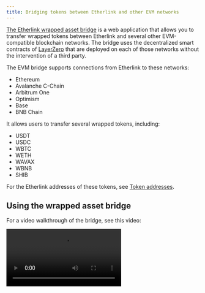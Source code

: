 ```yaml
---
title: Bridging tokens between Etherlink and other EVM networks
---
```



[The Etherlink wrapped asset bridge](https://www.etherlinkbridge.com/) is a web application that allows you to transfer wrapped tokens between Etherlink and several other EVM-compatible blockchain networks.
The bridge uses the decentralized smart contracts of [LayerZero](https://layerzero.network/) that are deployed on each of those networks without the intervention of a third party.

The EVM bridge supports connections from Etherlink to these networks:

- Ethereum
- Avalanche C-Chain
- Arbitrum One
- Optimism
- Base
- BNB Chain

It allows users to transfer several wrapped tokens, including:

- USDT
- USDC
- WBTC
- WETH
- WAVAX
- WBNB
- SHIB

For the Etherlink addresses of these tokens, see [Token addresses](#token-addresses).

## Using the wrapped asset bridge

For a video walkthrough of the bridge, see this video:

<Video src="https://www.loom.com/embed/6a1bb548a5c7439fafdb328b4785adca?sid=bfeed550-9191-4fea-b274-453ff1f1caf9"/>

![Overview of the wrapped asset bridge](/img/wab-details.png)

1. Go to the Etherlink wrapped asset bridge at https://www.etherlinkbridge.com/bridge.

1. Click the **Connect** button and connect your EVM wallet.

1. Select the source network from which to bridge tokens to Etherlink, or select Etherlink as the source network to bridge tokens out of Etherlink.

1. Next to the source network, click the source token and select the token to transfer from the source network.
The interface shows all bridgeable tokens across all available networks and your token balances.

1. Enter the number of tokens to bridge out of the source network.

1. Select the target network and token.

   The page shows the amount of tokens that you will receive on the target chain and the fees for the token transfer in the native gas token of the source chain.

   **You must ensure that you have enough tokens on the source chain to pay the fees.**

1. Set the other parameters for the transfer, including the **Gas on destination** and **Slippage tolerance** fields.

   :::note Gas on destination
   Interacting with Etherlink requires XTZ (its native token) to pay for gas fees.
   As part of your bridging transaction, you can choose to send up to 0.1 XTZ to your Etherlink wallet address to pay for fees for later transactions and interact with the Etherlink ecosystem.
   The cost of this XTZ is added to the fees that you pay for the transfer.
   By default, the bridge adds 0.1 XTZ if the destination account has no XTZ.
   :::

1. To make the transfer, click **Transfer** and confirm the transfer in your wallet.

The bridge shows a popup with a link to [LayerZero Scan](https://layerzeroscan.com/) where you can observe the progress of the bridge transaction and see an estimated time to completion.
When the status changes to "completed," the tokens are in your EVM account.
If you don't see the tokens, you may need to import the token into your wallet on the destination network.

## Troubleshooting

The transfer button can show these errors:

- **Insufficient Balance**

   You entered a higher amount of tokens than you hold in your account.
   Reduce the amount you want to transfer or add more tokens to your wallet.

- **Not Enough Native for Gas**

   You must own more gas on the source chain to pay the required fees.
   Send more of the source chain's native gas token to your wallet.

- **Select Different Chain**

   The source and destination chains are not compatible.
   This bridge is for moving tokens in and out of Etherlink, not for moving tokens between other networks.

- **Transfer Cap Reached**

   The bridge cannot transfer the amount of tokens that you have selected.
   Select a smaller amount to transfer.

   This error can occur for bridgeable tokens that exist on multiple networks (ETH/WETH, USDT and USDC).
   For example, if the bridge contract on Avalanche has 100 USDT, you can transfer no more than 100 USDT from Etherlink to Avalanche.

For further support, visit the [LayerZero Discord](https://discord-layerzero.netlify.app/discord).

If you have general questions about Etherlink, we welcome you to join the [Etherlink Discord Community](https://discord.com/invite/etherlink).

## Token addresses

:::note

Not all Etherlink tokens can be bridged in and out of Etherlink.
See the tables below for the tokens that the bridge supports.

:::

### Etherlink

This table shows the Etherlink address of tokens that you can bridge in and out of Etherlink:


<table>
<thead>
  <th>Symbol</th>
  <th>Name</th>
  <th>Mainnet address</th>
</thead>
<tbody>

<tr>
  <td>USDC</td>
  <td>USD Coin</td>
  <td><InlineCopy code="0x796Ea11Fa2dD751eD01b53C372fFDB4AAa8f00F9" href="https://explorer.etherlink.com/address/0x796Ea11Fa2dD751eD01b53C372fFDB4AAa8f00F9">0x796...00F9</InlineCopy></td>
</tr>

<tr>
  <td>USDT</td>
  <td>Tether USD</td>
  <td><InlineCopy code="0x2C03058C8AFC06713be23e58D2febC8337dbfE6A" href="https://explorer.etherlink.com/address/0x2C03058C8AFC06713be23e58D2febC8337dbfE6A">0x2C0...fE6a</InlineCopy></td>
</tr>

<tr>
  <td>WBTC</td>
  <td>Wrapped BTC</td>
  <td><InlineCopy href="https://explorer.etherlink.com/address/0xbFc94CD2B1E55999Cfc7347a9313e88702B83d0F" code="0xbFc94CD2B1E55999Cfc7347a9313e88702B83d0F">0xbFc...sd0F</InlineCopy></td>
</tr>

<tr>
  <td>WETH</td>
  <td>Wrapped Ether</td>
  <td><InlineCopy code="0xfc24f770F94edBca6D6f885E12d4317320BcB401" href="https://explorer.etherlink.com/address/0xfc24f770F94edBca6D6f885E12d4317320BcB401">0xfc2...B401</InlineCopy></td>
</tr>

<tr>
  <td>WBNB</td>
  <td>Wrapped BNB</td>
  <td><InlineCopy href="https://explorer.etherlink.com/address/0xaA40A1cc1561c584B675cbD12F1423A32E2a0d8C" code="0xaA40A1cc1561c584B675cbD12F1423A32E2a0d8C">0xaA4...0d8C</InlineCopy></td>
</tr>

<tr>
  <td>WAVAX</td>
  <td>Wrapped AVAX</td>
  <td><InlineCopy href="https://explorer.etherlink.com/address/0xe820995cD39B6E09EAa7e4e16337184b4A61B644" code="0xe820995cD39B6E09EAa7e4e16337184b4A61B644">0xe82...B644</InlineCopy></td>
</tr>

<tr>
  <td>SHIB</td>
  <td>SHIBA INU</td>
  <td><InlineCopy href="https://explorer.etherlink.com/address/0xBBD1F50A212357067318a84179892684e1Ac5181" code="0xBBD1F50A212357067318a84179892684e1Ac5181">0xBBD...5181</InlineCopy></td>
</tr>

</tbody>
</table>


These tables show the addresses of the equivalent tokens on other networks:

### Ethereum

<table>
<thead>
  <th>Symbol</th>
  <th>Name</th>
  <th>Mainnet address</th>
</thead>
<tbody>

<tr>
  <td>USDC</td>
  <td>USD Coin</td>
  <td><InlineCopy href="https://etherscan.io/address/0xA0b86991c6218b36c1d19D4a2e9Eb0cE3606eB48" code="0xA0b86991c6218b36c1d19D4a2e9Eb0cE3606eB48">0xA0b...eB48</InlineCopy></td>
</tr>
<tr>
  <td>USDT</td>
  <td>Tether USD</td>
  <td><InlineCopy href="https://etherscan.io/address/0xdAC17F958D2ee523a2206206994597C13D831ec7" code="0xdAC17F958D2ee523a2206206994597C13D831ec7">0xdAC...1ec7</InlineCopy></td>
</tr>
<tr>
  <td>WBTC</td>
  <td>Wrapped BTC</td>
  <td><InlineCopy href="https://etherscan.io/address/0x2260FAC5E5542a773Aa44fBCfeDf7C193bc2C599" code="0x2260FAC5E5542a773Aa44fBCfeDf7C193bc2C599">0x226...C599</InlineCopy></td>
</tr>
<tr>
  <td>WETH</td>
  <td>Wrapped Ether</td>
  <td><InlineCopy href="https://etherscan.io/address/0xC02aaA39b223FE8D0A0e5C4F27eAD9083C756Cc2" code="0xC02aaA39b223FE8D0A0e5C4F27eAD9083C756Cc2">0xC02...6Cc2</InlineCopy></td>
</tr>
<tr>
  <td>SHIB</td>
  <td>SHIBA INU</td>
  <td><InlineCopy href="https://etherscan.io/address/0x95aD61b0a150d79219dCF64E1E6Cc01f0B64C4cE" code="0x95aD61b0a150d79219dCF64E1E6Cc01f0B64C4cE">0x95a...C4cE</InlineCopy></td>
</tr>

</tbody>
</table>

### Arbitrum One

<table>
<thead>
  <th>Name</th>
  <th>Symbol</th>
  <th>Mainnet address</th>
</thead>
<tbody>

<tr>
  <td>USDC</td>
  <td>USD Coin</td>
  <td><InlineCopy href="https://arbiscan.io/address/0xaf88d065e77c8cC2239327C5EDb3A432268e5831" code="0xaf88d065e77c8cC2239327C5EDb3A432268e5831">0xaf8...5831</InlineCopy></td>
</tr>
<tr>
  <td>USDT</td>
  <td>Tether USD</td>
  <td><InlineCopy href="https://arbiscan.io/address/0xFd086bC7CD5C481DCC9C85ebE478A1C0b69FCbb9" code="0xFd086bC7CD5C481DCC9C85ebE478A1C0b69FCbb9">0xFd0...Cbb9</InlineCopy></td>
</tr>
<tr>
  <td>WBTC</td>
  <td>Wrapped BTC</td>
  <td><InlineCopy href="https://arbiscan.io/address/0x2f2a2543B76A4166549F7aaB2e75Bef0aefC5B0f" code="0x2f2a2543B76A4166549F7aaB2e75Bef0aefC5B0f">0x2f2...5B0f</InlineCopy></td>
</tr>
<tr>
  <td>WETH</td>
  <td>Wrapped Ether</td>
  <td><InlineCopy href="https://arbiscan.io/address/0x82aF49447D8a07e3bd95BD0d56f35241523fBab1" code="0x82aF49447D8a07e3bd95BD0d56f35241523fBab1">0x82a...Bab1</InlineCopy></td>
</tr>

</tbody>
</table>

### Base

<table>
<thead>
  <th>Name</th>
  <th>Symbol</th>
  <th>Mainnet address</th>
</thead>
<tbody>

<tr>
  <td>USDC</td>
  <td>USD Coin</td>
  <td><InlineCopy href="https://basescan.org/address/0x833589fCD6eDb6E08f4c7C32D4f71b54bdA02913" code="0x833589fCD6eDb6E08f4c7C32D4f71b54bdA02913">0x833...2913</InlineCopy></td>
</tr>
<tr>
  <td>WETH</td>
  <td>Wrapped Ether</td>
  <td><InlineCopy href="https://basescan.org/address/0x4200000000000000000000000000000000000006" code="0x4200000000000000000000000000000000000006">0x420...0006</InlineCopy></td>
</tr>

</tbody>
</table>

### Optimism

<table>
<thead>
  <th>Name</th>
  <th>Symbol</th>
  <th>Mainnet address</th>
</thead>
<tbody>

<tr>
  <td>USDC</td>
  <td>USD Coin</td>
  <td><InlineCopy href="https://optimistic.etherscan.io/address/0x0b2C639c533813f4Aa9D7837CAf62653d097Ff85" code="0x0b2C639c533813f4Aa9D7837CAf62653d097Ff85">0x0b2...Ff85</InlineCopy></td>
</tr>
<tr>
  <td>USDT</td>
  <td>Tether USD</td>
  <td><InlineCopy href="https://optimistic.etherscan.io/address/0x94b008aA00579c1307B0EF2c499aD98a8ce58e58" code="0x94b008aA00579c1307B0EF2c499aD98a8ce58e58">0x94b...8e58</InlineCopy></td>
</tr>
<tr>
  <td>WETH</td>
  <td>Wrapped Ether</td>
  <td><InlineCopy href="https://optimistic.etherscan.io/address/0x4200000000000000000000000000000000000006" code="0x4200000000000000000000000000000000000006">0x420...0006</InlineCopy></td>
</tr>

</tbody>
</table>

### BNB Chain

<table>
<thead>
  <th>Name</th>
  <th>Symbol</th>
  <th>Mainnet address</th>
</thead>
<tbody>

<tr>
  <td>USDC</td>
  <td>USD Coin</td>
  <td><InlineCopy href="https://bscscan.com/address/0x8ac76a51cc950d9822d68b83fe1ad97b32cd580d" code="0x8ac76a51cc950d9822d68b83fe1ad97b32cd580d">0x8ac...580d</InlineCopy></td>
</tr>
<tr>
  <td>USDT</td>
  <td>Tether USD</td>
  <td><InlineCopy href="https://bscscan.com/address/0x55d398326f99059ff775485246999027b3197955" code="0x55d398326f99059ff775485246999027b3197955">0x55d...7955</InlineCopy></td>
</tr>
<tr>
  <td>WBNB</td>
  <td>Wrapped BNB</td>
  <td><InlineCopy href="https://bscscan.com/token/0xbb4cdb9cbd36b01bd1cbaebf2de08d9173bc095c" code="0xbb4cdb9cbd36b01bd1cbaebf2de08d9173bc095c">0xbb4...095c</InlineCopy></td>
</tr>

</tbody>
</table>

### Avalanche C-Chain

<table>
<thead>
  <th>Name</th>
  <th>Symbol</th>
  <th>Mainnet address</th>
</thead>
<tbody>

<tr>
  <td>USDC</td>
  <td>USD Coin</td>
  <td><InlineCopy href="https://avascan.info/blockchain/c/address/0xB97EF9Ef8734C71904D8002F8b6Bc66Dd9c48a6E" code="0xB97EF9Ef8734C71904D8002F8b6Bc66Dd9c48a6E">0xB97...8a6E</InlineCopy></td>
</tr>
<tr>
  <td>USDT</td>
  <td>Tether USD</td>
  <td><InlineCopy href="https://avascan.info/blockchain/c/address/0x9702230A8Ea53601f5cD2dc00fDBc13d4dF4A8c7" code="0x9702230A8Ea53601f5cD2dc00fDBc13d4dF4A8c7">0x970...A8c7</InlineCopy></td>
</tr>
<tr>
  <td>WAVAX</td>
  <td>Wrapped AVAX</td>
  <td><InlineCopy href="https://avascan.info/blockchain/c/address/0xB31f66AA3C1e785363F0875A1B74E27b85FD66c7" code="0xB31f66AA3C1e785363F0875A1B74E27b85FD66c7">B31f6...66c7</InlineCopy></td>
</tr>

</tbody>
</table>

## How bridging wrapped assets works

The Etherlink wrapped asset bridge uses a [wrapped asset bridge](https://github.com/LayerZero-Labs/wrapped-asset-bridge) created by [LayerZero](https://layerzero.network/).
It works by maintaining pools on each side of the bridge.

When you bridge tokens, it locks the tokens on the source network, sends a message over LayerZero's software to the target network, and unlocks wrapped tokens on the target network.
LayerZero maintains Etherlink EVM and Smart Rollup nodes to verify that the transactions complete on Etherlink.

This diagram shows how the wrapped asset bridge works:

![Overview of the wrapped asset bridge, showing the interaction between contracts on other chains and Etherlink, moderated by LayerZero](/img/wrapped-asset-bridge.png)

For more information, see the repository for the bridge: https://github.com/LayerZero-Labs/wrapped-asset-bridge.

## Related tools and information

- For information about pending transactions, see the [LayerZero Cross Chain Explorer](https://layerzeroscan.com/).
- For information about Etherlink transactions, see the [Etherlink block explorer](https://explorer.etherlink.com/).
- More Information about the LayerZero protocol is available in their [official documentation](https://docs.layerzero.network/).
- The audit reports of the LayerZero protocol are available in this [LayerZero GitHub Repository](https://github.com/LayerZero-Labs/LayerZero/tree/main/audit).
- To review the open source code of the wrapped asset bridge, visit the [LayerZero Github Repository](https://github.com/LayerZero-Labs/wrapped-asset-bridge).
